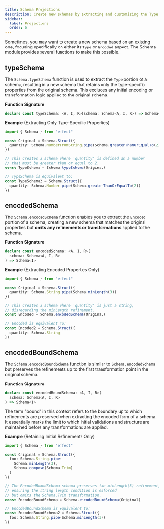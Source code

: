 ```yaml
---
title: Schema Projections
description: Create new schemas by extracting and customizing the Type or Encoded components of existing schemas.
sidebar:
  label: Projections
  order: 6
---
```


Sometimes, you may want to create a new schema based on an existing one, focusing specifically on either its `Type` or `Encoded` aspect. The Schema module provides several functions to make this possible.

## typeSchema

The `Schema.typeSchema` function is used to extract the `Type` portion of a schema, resulting in a new schema that retains only the type-specific properties from the original schema. This excludes any initial encoding or transformation logic applied to the original schema.

**Function Signature**

```ts showLineNumbers=false
declare const typeSchema: <A, I, R>(schema: Schema<A, I, R>) => Schema<A>
```

**Example** (Extracting Only Type-Specific Properties)

```ts twoslash
import { Schema } from "effect"

const Original = Schema.Struct({
  quantity: Schema.NumberFromString.pipe(Schema.greaterThanOrEqualTo(2))
})

// This creates a schema where 'quantity' is defined as a number
// that must be greater than or equal to 2.
const TypeSchema = Schema.typeSchema(Original)

// TypeSchema is equivalent to:
const TypeSchema2 = Schema.Struct({
  quantity: Schema.Number.pipe(Schema.greaterThanOrEqualTo(2))
})
```

## encodedSchema

The `Schema.encodedSchema` function enables you to extract the `Encoded` portion of a schema, creating a new schema that matches the original properties but **omits any refinements or transformations** applied to the schema.

**Function Signature**

```ts showLineNumbers=false
declare const encodedSchema: <A, I, R>(
  schema: Schema<A, I, R>
) => Schema<I>
```

**Example** (Extracting Encoded Properties Only)

```ts twoslash
import { Schema } from "effect"

const Original = Schema.Struct({
  quantity: Schema.String.pipe(Schema.minLength(3))
})

// This creates a schema where 'quantity' is just a string,
// disregarding the minLength refinement.
const Encoded = Schema.encodedSchema(Original)

// Encoded is equivalent to:
const Encoded2 = Schema.Struct({
  quantity: Schema.String
})
```

## encodedBoundSchema

The `Schema.encodedBoundSchema` function is similar to `Schema.encodedSchema` but preserves the refinements up to the first transformation point in the
original schema.

**Function Signature**

```ts showLineNumbers=false
declare const encodedBoundSchema: <A, I, R>(
  schema: Schema<A, I, R>
) => Schema<I>
```

The term "bound" in this context refers to the boundary up to which refinements are preserved when extracting the encoded form of a schema. It essentially marks the limit to which initial validations and structure are maintained before any transformations are applied.

**Example** (Retaining Initial Refinements Only)

```ts twoslash
import { Schema } from "effect"

const Original = Schema.Struct({
  foo: Schema.String.pipe(
    Schema.minLength(3),
    Schema.compose(Schema.Trim)
  )
})

// The EncodedBoundSchema schema preserves the minLength(3) refinement,
// ensuring the string length condition is enforced
// but omits the Schema.Trim transformation.
const EncodedBoundSchema = Schema.encodedBoundSchema(Original)

// EncodedBoundSchema is equivalent to:
const EncodedBoundSchema2 = Schema.Struct({
  foo: Schema.String.pipe(Schema.minLength(3))
})
```
